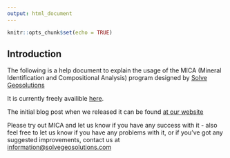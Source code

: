 ```yaml
---
output: html_document
---
```


```r
knitr::opts_chunk$set(echo = TRUE)
```

## Introduction
The following is a help document to explain the usage of the MICA (Mineral Identification and Compositional Analysis) program designed by [Solve Geosolutions](www.solvegeosolutions.com)

It is currently freely availible [here](https://solvegeosolutions.shinyapps.io/MICA/).

The initial blog post when we released it can be found [at our website](http://solvegeosolutions.com/2018/08/mica-mineral-identification-and-compositional-analysis/)

Please try out MICA and let us know if you have any success with it - also feel free to let us know if you have any problems with it, or if you've got any suggested improvements, contact us at [information@solvegeosolutions.com](information@solvegeosolutions.com)